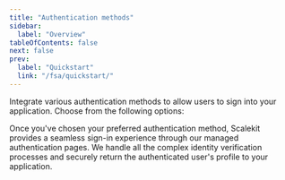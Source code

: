 ```yaml
---
title: "Authentication methods"
sidebar:
  label: "Overview"
tableOfContents: false
next: false
prev:
  label: "Quickstart"
  link: "/fsa/quickstart/"
---
```



Integrate various authentication methods to allow users to sign into your application. Choose from the following options:

<CardGrid>
  <LinkCard
    title="Passwordless"
    href="/guides/fsa/passwordless/"
    description="Users sign in by verifying a one-time password (OTP) or a secure magic link sent to their email."
  />
  <LinkCard
    title="Social logins"
    href="/guides/fsa/social-logins/"
    description="Users sign in using their existing accounts from popular social media platforms like Google or GitHub."
  />
  <LinkCard
    title="Enterprise SSO"
    href="/guides/fsa/enterprise-sso/"
    description="Users sign in with their organization's Single Sign-On (SSO) credentials."
  />
</CardGrid>



Once you've chosen your preferred authentication method, Scalekit provides a seamless sign-in experience through our managed authentication pages. We handle all the complex identity verification processes and securely return the authenticated user's profile to your application.
